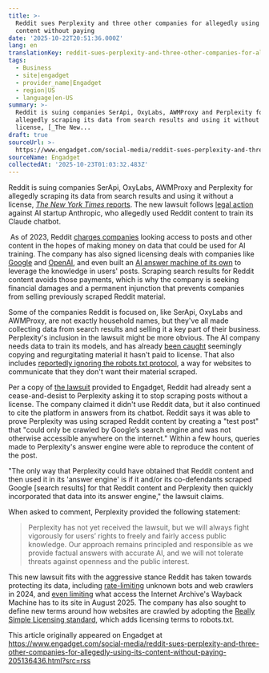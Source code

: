 ```yaml
---
title: >-
  Reddit sues Perplexity and three other companies for allegedly using its
  content without paying
date: '2025-10-22T20:51:36.000Z'
lang: en
translationKey: reddit-sues-perplexity-and-three-other-companies-for-alleged
tags:
  - Business
  - site|engadget
  - provider_name|Engadget
  - region|US
  - language|en-US
summary: >-
  Reddit is suing companies SerApi, OxyLabs, AWMProxy and Perplexity for
  allegedly scraping its data from search results and using it without a
  license, [_The New...
draft: true
sourceUrl: >-
  https://www.engadget.com/social-media/reddit-sues-perplexity-and-three-other-companies-for-allegedly-using-its-content-without-paying-205136436.html?src=rss
sourceName: Engadget
collectedAt: '2025-10-23T01:03:32.483Z'
---
```

Reddit is suing companies SerApi, OxyLabs, AWMProxy and Perplexity for allegedly scraping its data from search results and using it without a license, [_The New York Times_ reports](https://www.nytimes.com/2025/10/22/technology/reddit-data-scrapers-perplexity-theft.html). The new lawsuit follows [legal action](https://www.engadget.com/ai/reddit-is-suing-anthropic-for-allegedly-scraping-its-data-without-permission-185833267.html) against AI startup Anthropic, who allegedly used Reddit content to train its Claude chatbot.

 As of 2023, Reddit [charges companies](https://www.engadget.com/reddit-will-charge-companies-for-api-access-citing-ai-training-concerns-184935783.html?_fsig=Y44909PbzSzYJhRrRAHUdQ--~A) looking access to posts and other content in the hopes of making money on data that could be used for AI training. The company has also signed licensing deals with companies like [Google](https://www.engadget.com/reddit-is-licensing-its-content-to-google-to-help-train-its-ai-models-200013007.html) and [OpenAI](https://www.engadget.com/openai-strikes-deal-to-put-reddit-posts-in-chatgpt-224133045.html), and even built an [AI answer machine of its own](https://www.engadget.com/social-media/reddit-introduces-ai-powered-reddit-answers-search-feature-140028655.html) to leverage the knowledge in users' posts. Scraping search results for Reddit content avoids those payments, which is why the company is seeking financial damages and a permanent injunction that prevents companies from selling previously scraped Reddit material.

Some of the companies Reddit is focused on, like SerApi, OxyLabs and AWMProxy, are not exactly household names, but they've all made collecting data from search results and selling it a key part of their business. Perplexity's inclusion in the lawsuit might be more obvious. The AI company needs data to train its models, and has already [been caught](https://www.engadget.com/ai/perplexitys-definition-of-copyright-gets-it-sued-by-the-dictionary-213408625.html) seemingly copying and regurgitating material it hasn't paid to license. That also includes [reportedly ignoring the robots.txt protocol](https://www.engadget.com/ai/perplexity-is-allegedly-scraping-websites-its-not-supposed-to-again-211110756.html), a way for websites to communicate that they don't want their material scraped.

Per a copy of [the lawsuit](https://redditinc.com/hubfs/Reddit%20Inc/Content/Reddit%20v.%20SerpApi.pdf) provided to Engadget, Reddit had already sent a cease-and-desist to Perplexity asking it to stop scraping posts without a license. The company claimed it didn't use Reddit data, but it also continued to cite the platform in answers from its chatbot. Reddit says it was able to prove Perplexity was using scraped Reddit content by creating a "test post" that "could only be crawled by Google’s search engine and was not otherwise accessible anywhere on the internet." Within a few hours, queries made to Perplexity's answer engine were able to reproduce the content of the post.

"The only way that Perplexity could have obtained that Reddit content and then used it in its 'answer engine' is if it and/or its co-defendants scraped Google \[search results\] for that Reddit content and Perplexity then quickly incorporated that data into its answer engine," the lawsuit claims.

When asked to comment, Perplexity provided the following statement:

> Perplexity has not yet received the lawsuit, but we will always fight vigorously for users’ rights to freely and fairly access public knowledge. Our approach remains principled and responsible as we provide factual answers with accurate AI, and we will not tolerate threats against openness and the public interest.

This new lawsuit fits with the aggressive stance Reddit has taken towards protecting its data, including [rate-limiting](https://www.engadget.com/reddit-puts-ai-scrapers-on-notice-205734539.html) unknown bots and web crawlers in 2024, and [even limiting](https://www.engadget.com/social-media/reddit-is-restricting-its-availability-to-the-internet-archives-wayback-machine-170035482.html) what access the Internet Archive's Wayback Machine has to its site in August 2025. The company has also sought to define new terms around how websites are crawled by adopting the [Really Simple Licensing standard](https://www.engadget.com/ai/reddit-yahoo-medium-and-more-are-adopting-a-new-licensing-standard-to-get-compensated-for-ai-scraping-180946671.html), which adds licensing terms to robots.txt.

This article originally appeared on Engadget at https://www.engadget.com/social-media/reddit-sues-perplexity-and-three-other-companies-for-allegedly-using-its-content-without-paying-205136436.html?src=rss
